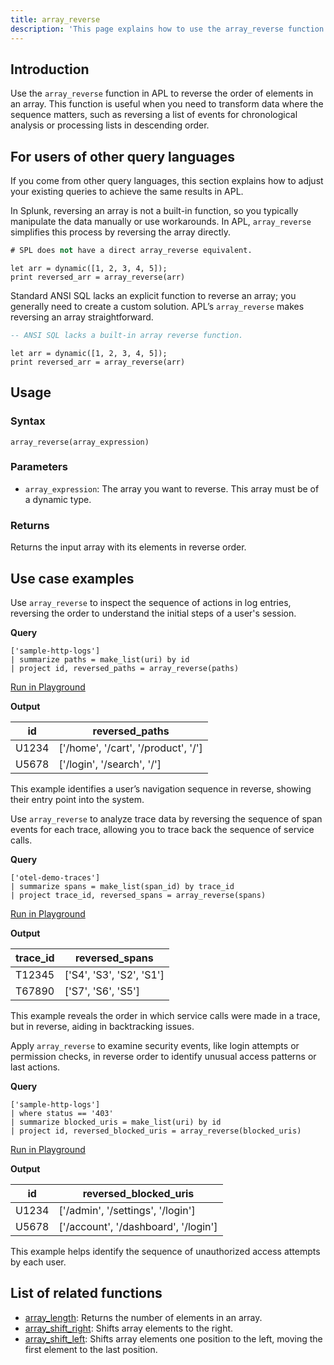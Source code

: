 ```yaml
---
title: array_reverse
description: 'This page explains how to use the array_reverse function in APL.'
---
```


## Introduction

Use the `array_reverse` function in APL to reverse the order of elements in an array. This function is useful when you need to transform data where the sequence matters, such as reversing a list of events for chronological analysis or processing lists in descending order.

## For users of other query languages

If you come from other query languages, this section explains how to adjust your existing queries to achieve the same results in APL.

<AccordionGroup>
<Accordion title="Splunk SPL users">

In Splunk, reversing an array is not a built-in function, so you typically manipulate the data manually or use workarounds. In APL, `array_reverse` simplifies this process by reversing the array directly.

<CodeGroup>

```sql Splunk example
# SPL does not have a direct array_reverse equivalent.
```

```kusto APL equivalent
let arr = dynamic([1, 2, 3, 4, 5]);
print reversed_arr = array_reverse(arr)
```

</CodeGroup>

</Accordion>
<Accordion title="ANSI SQL users">

Standard ANSI SQL lacks an explicit function to reverse an array; you generally need to create a custom solution. APL’s `array_reverse` makes reversing an array straightforward.

<CodeGroup>

```sql SQL example
-- ANSI SQL lacks a built-in array reverse function.
```

```kusto APL equivalent
let arr = dynamic([1, 2, 3, 4, 5]);
print reversed_arr = array_reverse(arr)
```

</CodeGroup>

</Accordion>
</AccordionGroup>

## Usage

### Syntax

```kusto
array_reverse(array_expression)
```

### Parameters

- `array_expression`: The array you want to reverse. This array must be of a dynamic type.

### Returns

Returns the input array with its elements in reverse order.

## Use case examples

<Tabs>
<Tab title="Log analysis">

Use `array_reverse` to inspect the sequence of actions in log entries, reversing the order to understand the initial steps of a user's session.

**Query**

```kusto
['sample-http-logs']
| summarize paths = make_list(uri) by id
| project id, reversed_paths = array_reverse(paths)
```

[Run in Playground](https://play.axiom.co/axiom-play-qf1k/explorer?initForm=%7B%22apl%22%3A%22%5B'sample-http-logs'%5D%20%7C%20summarize%20paths%20%3D%20make_list(uri)%20by%20id%20%7C%20project%20id%2C%20reversed_paths%20%3D%20array_reverse(paths)%22%7D)

**Output**

| id    | reversed_paths                        |
|-------|---------------------------------------|
| U1234 | ['/home', '/cart', '/product', '/']   |
| U5678 | ['/login', '/search', '/']            |

This example identifies a user’s navigation sequence in reverse, showing their entry point into the system.

</Tab>
<Tab title="OpenTelemetry traces">

Use `array_reverse` to analyze trace data by reversing the sequence of span events for each trace, allowing you to trace back the sequence of service calls.

**Query**

```kusto
['otel-demo-traces']
| summarize spans = make_list(span_id) by trace_id
| project trace_id, reversed_spans = array_reverse(spans)
```

[Run in Playground](https://play.axiom.co/axiom-play-qf1k/explorer?initForm=%7B%22apl%22%3A%22%5B'otel-demo-traces'%5D%20%7C%20summarize%20spans%20%3D%20make_list(span_id)%20by%20trace_id%20%7C%20project%20trace_id%2C%20reversed_spans%20%3D%20array_reverse(spans)%22%7D)

**Output**

| trace_id   | reversed_spans                    |
|------------|-----------------------------------|
| T12345     | ['S4', 'S3', 'S2', 'S1']          |
| T67890     | ['S7', 'S6', 'S5']                |

This example reveals the order in which service calls were made in a trace, but in reverse, aiding in backtracking issues.

</Tab>
<Tab title="Security logs">

Apply `array_reverse` to examine security events, like login attempts or permission checks, in reverse order to identify unusual access patterns or last actions.

**Query**

```kusto
['sample-http-logs']
| where status == '403'
| summarize blocked_uris = make_list(uri) by id
| project id, reversed_blocked_uris = array_reverse(blocked_uris)
```

[Run in Playground](https://play.axiom.co/axiom-play-qf1k/explorer?initForm=%7B%22apl%22%3A%22%5B'sample-http-logs'%5D%20%7C%20where%20status%20%3D%3D%20'403'%20%7C%20summarize%20blocked_uris%20%3D%20make_list(uri)%20by%20id%20%7C%20project%20id%2C%20reversed_blocked_uris%20%3D%20array_reverse(blocked_uris)%22%7D)

**Output**

| id    | reversed_blocked_uris                |
|-------|--------------------------------------|
| U1234 | ['/admin', '/settings', '/login']    |
| U5678 | ['/account', '/dashboard', '/login'] |

This example helps identify the sequence of unauthorized access attempts by each user.

</Tab>
</Tabs>

## List of related functions

- [array_length](/apl/scalar-functions/array-functions/array-length): Returns the number of elements in an array.
- [array_shift_right](/apl/scalar-functions/array-functions/array-shift-right): Shifts array elements to the right.
- [array_shift_left](/apl/scalar-functions/array-functions/array-shift-left): Shifts array elements one position to the left, moving the first element to the last position.